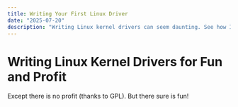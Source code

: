 ```yaml
---
title: Writing Your First Linux Driver
date: "2025-07-20"
description: "Writing Linux kernel drivers can seem daunting. See how I did it!"
---
```



# Writing Linux Kernel Drivers for Fun and Profit

Except there is no profit (thanks to GPL). But there sure is fun!

